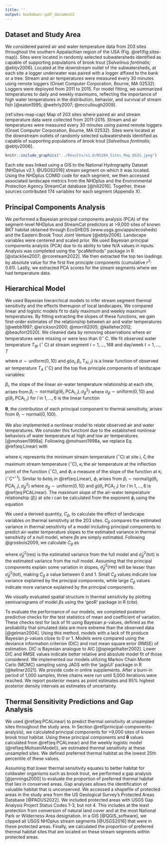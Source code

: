 ```yaml
---
title: ''
output: bookdown::pdf_document2
---
```

## Dataset and Study Area

We considered paired air and water temperature data from 203 sites throughout the southern Appalachian region of the USA (Fig. \@ref(fig:sites-map)). Sites were located in randomly selected subwatersheds identified as capable of supporting populations of brook trout [*Salvelinus fontinalis*; @ebtjv2006]. Located at the downstream outlet of the subwatersheds, at each site a logger underwater was paired with a logger affixed to the bank or a tree. Stream and air temperatures were measured every 30 minutes using remote loggers (Onset Computer Corporation, Bourne, MA 02532). Loggers were deployed from 2011 to 2015. For model fitting, we summarized temperatures to daily and weekly maximums, reflecting the importance of high water temperatures in the distribution, behavior, and survival of stream fish [@eaton1995; @wehrly2007; @mccullough2009].

(ref:sites-map-cap) Map of 203 sites where paired air and stream temperature data were collected from 2011-2015. Stream and air temperatures were measured every 30 minutes using paired remote loggers (Onset Computer Corporation, Bourne, MA 02532). Sites were located at the downstream outlets of randomly selected subwatersheds identified as capable of supporting populations of brook trout [*Salvelinus fontinalis*; @ebtjv2006].

```r
knitr::include_graphics("../Results/v1.0/NS204_Sites_Map_QGIS.jpeg")
```

Each site was linked using a GIS to the National Hydrography Dataset [NHDplus v2.1; @USGS2016] stream segment on which it was located. Using the NHDplus COMID code for each segment, we then accessed associated landscape metrics from the NHDplus and the Environmental Protection Agency StreamCat database [@hill2016]. Together, these sources contributed 174 variables for each segment (Appendix X).

## Principal Components Analysis

We performed a Bayesian principal components analysis (PCA) of the segment-level NHDplus and StreamCat predictors at >9,000 sites of known BKT habitat obtained through EcoSHEDS (www.usgs.gov/apps/ecosheds) and the Eastern Brook Trout Joint Venture [@ebtjv2006]. Landscape variables were centered and scaled prior. We used Bayesian principal components analysis (PCA) due to its ability to take N/A values in inputs. Analysis was completed using the “pcaMethods” package in R [@stacklies2007; @rcoreteam2022]. We then extracted the top ten loadings by absolute value for the first five principle components (cumulative r$^2$: 0.61). Lastly, we extracted PCA scores for the stream segments where we had temperature data.

## Hierarchical Model

We used Bayesian hierarchical models to infer stream segment thermal sensitivity and the effects thereupon of local landscapes. We compared linear and logistic models fit to daily maximum and weekly maximum temperatures. By fitting extracting the slopes of these functions, we gain first-order estimates of the relationship between air and water temperatures [@webb1997; @erickson2000; @morrill2005; @kelleher2012; @beaufort2020]. We cleaned data by removing observations where air temperatures were missing or were less than 0$^\circ$ C. We fit observed water temperature $T_W$ ($^\circ$ C) at stream segment $i = 1,...,168$ and day/week $t = 1,...,T$

\begin{equation}
  \text{T}_{Wi,t} \sim \text{normal}(g(\alpha_i, \beta_i, \text{T}_{Ai,t}), \sigma^2)
  (\#eq:Observation)
\end{equation}

where $\sigma \sim \text{uniform}(0,10)$ and $g(\alpha_i, \beta_i, \text{T}_{Ai,t})$ is a linear function of observed air temperature $T_A$ ($^\circ$C) and the top five principle components of landscape variables:

\begin{equation}
  g(\alpha_i, \beta_i, \text{T}_{Ai,t}) = \alpha_i + \beta_i\text{T}_{Ai,t}.
  (\#eq:Linear)
\end{equation}

$\beta_i$, the slope of the linear air-water temperature relationship at each site, arises from $\beta_i \sim \text{normal}(g(\theta_l, \text{PCA}_{l,i}), \sigma^2_\beta)$ where $\sigma_\beta \sim \text{uniform}(0,10)$ and $g(\theta_l, \text{PCA}_{l,i})$ for $l$ in $1,...,6$ is the linear function

\begin{equation}
  g(\theta_l, \text{PCA}_{l,i}) = \theta_1\text{PCA}_1 + \theta_2\text{PCA}_2 + \theta_3\text{PCA}_3 + \theta_4\text{PCA}_4 + \theta_5\text{PCA}_5 + \theta_6\text{PCA}_6.
  (\#eq:PCALinear)
\end{equation}

$\bm{\theta}$, the contribution of each principal component to thermal sensitivity, arises from $\theta_l \sim \text{normal}(0, 100)$.

We also implemented a nonlinear model to relate observed air and water temperatures. We consider this functionl due to the established nonlinear behaviors of water temperature at high and low air temperatures [@mohseni1998a]. Following @mohseni1998a, we replace Eq. \@ref(eq:Linear) with

\begin{equation}
  g(\epsilon_i, \zeta_i, \beta_i, \kappa_i, \text{T}_{Ai,t}) = \epsilon_i + \frac{\zeta_i - \epsilon_i}{1 + e^{\phi_i(\kappa_i - \text{T}_{Ai,t})}},
  (\#eq:MohseniModel)
\end{equation}

where $\epsilon_i$ represents the minimum stream temperature ($^\circ$C) at site $i$, $\zeta_i$ the maximum stream temperature ($^\circ$C), $\kappa_i$ the air temperature at the inflection point of the function ($^\circ$C), and $\phi_i$ a measure of the slope of the function at $\kappa_i$ ($^\circ$C^$^{-1}$). Similar to $beta_i$ in \@ref(eq:Linear), $\phi_i$ arises from $\beta_i \sim \text{normal}(g(\theta_l, \text{PCA}_{l,i}), \sigma^2_\beta)$ where $\sigma_\beta \sim \text{uniform}(0,10)$ and $g(\theta_l, \text{PCA}_{l,i})$ for $l$ in $1,...,6$ is \@ref(eq:PCALinear). The maximum slope of the air-water temperature relationship ($\beta_i$) at site $i$ can be calculated from the exponent $\phi_i$ using the equation

\begin{equation}
  \beta_i = \frac{4\text{tan}\phi_i}{\zeta_i - \epsilon_i}.
  (\#eq:CalcSlope)
\end{equation}

We used a derived quantity, $C_\beta$, to calculate the effect of landscape variables on thermal sensitivity at the 203 sites. $C_\beta$ compares the estimated variance in thermal sensitivity of a model including principal components to predict air-water temperature slopes to the estimated variance in thermal sensitivity of a null model, where $\beta$s are simply estimated. Following @grosbois2009, we calculate $C_\beta$ as

\begin{equation}
  C_\beta = 1 - \frac{\hat{\sigma}^2_\beta(\text{res})}{\hat{\sigma}^2_\beta(\text{tot})},
  (\#eq:C-beta)
\end{equation}

where $\hat{\sigma}^2_\beta(\text{res})$ is the estimated variance from the full model and $\hat{\sigma}^2_\beta(\text{tot})$ is the estimated variance from the null model. Assuming that the principal components explain some variation in slopes, $\hat{\sigma}^2_\beta(\text{res})$ will be lesser than $\hat{\sigma}^2_\beta(\text{tot})$, making $C_\beta$ a value between 0 and 1. Small $C_\beta$ values indicate low variance explained by the principal components, while large $C_\beta$ values indicate more variance explained by the principal components.

We visually evaluated spatial structure in thermal sensitivity by plotting semivariograms of model $\beta$s using the 'geoR' package in R (cite).

To evaluate the performance of our models, we completed posterior predictive checks for the test statistics of mean and coefficient of variation. These checks test for lack of fit using Bayesian $p$-values, defined as the probability that simulated data are more extreme than the observed data [@gelman2004]. Using this method, models with a lack of fit produce Bayesian $p$-values close to 0 or 1. Models were compared using the deviance information criterion (DIC) and root mean square error (RMSE) of estimation. DIC is Bayesian analogue to AIC [@spiegelhalter2002]. Lower DIC and RMSE values indicate better relative and absolute model fit of those considered. We implemented our models utilizing Markov Chain Monte Carlo (MCMC) sampling using JAGS with the 'jagsUI' package in R [@kellner2021]. We provide code in online supplements. After a burn-in period of 1,000 samples, three chains were run until 5,000 iterations were reached. We report posterior means as point estimates and 95% highest posterior density intervals as estimates of uncertainty.

## Thermal Sensitivity Predictions and Gap Analysis

We used \@ref(eq:PCALinear) to predict thermal sensitivity at unsampled sites throughout the study area. In Section \@ref(principal-components-analysis), we calculated principal components for >9,000 sites of known brook trout habitat. Using these principal components and $\bm{\theta}$ values calculated from \@ref(eq:PCALinear) and the weekly logistic model (\@ref(eq:MohseniModel)), we estimated thermal sensitivity at these unsampled sites. We defined preferred thermal habitat as the lowest 25th percentile of these values. 

Assuming that lower thermal sensitivity equates to better habitat for coldwater organisms such as brook trout, we performed a gap analysis [@jennings2000] to evaluate the proportion of preferred thermal habitat that lies in conserved areas. Gap analyses allows the identification of valuable habitat that is unconserved. We accessed a shapefile of protected areas in the study area from the US Geological Survey's Protected Areas Database [@PADUS2022]. We included protected areas with USGS Gap Analysis Project Status Codes 1-3, but not 4. This includes at the least protection from conversion of natural land cover and at the most National Park or Wilderness Area designation. In a GIS [@QGIS_software], we clipped all USGS NHDplus stream segments [@USGS2016] that were in these protected areas. Finally, we calculated the proportion of preferred thermal habitat sites that are located on these stream segments within protected areas.